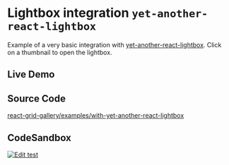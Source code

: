 
# Lightbox integration `yet-another-react-lightbox`

Example of a very basic integration with [yet-another-react-lightbox](https://github.com/igordanchenko/yet-another-react-lightbox). Click on a thumbnail to open the lightbox.


## Live Demo
<App />

## Source Code
[react-grid-gallery/examples/with-yet-another-react-lightbox](https://github.com/benhowell/react-grid-gallery/blob/master/examples/with-yet-another-react-lightbox/src/App.tsx)

## CodeSandbox
[![Edit test](https://codesandbox.io/static/img/play-codesandbox.svg)](https://codesandbox.io/s/test-lrhmcy?fontsize=14&hidenavigation=1&theme=dark&view=preview)


